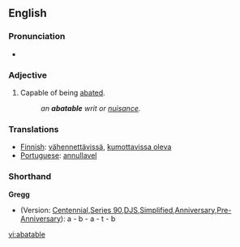 ==English==

===Pronunciation===
*{{audio|en-us-abatable.ogg|Audio (US)}}

===Adjective===
{{en-adj}}

#Capable of being [[abate]]d.
#:'' an '''abatable''' writ or [[nuisance]].''

===Translations===
* [[Finnish]]: [[vähennettävissä]], [[kumottavissa oleva]]
* [[Portuguese]]: [[annullavel]]

===Shorthand===
'''Gregg'''
* (Version: [http://en.wikipedia.org/wiki/Gregg_Shorthand#Centennial_Gregg_Shorthand Centennial],[http://en.wikipedia.org/wiki/Gregg_Shorthand#Series_90_Gregg_Shorthand Series 90],[http://en.wikipedia.org/wiki/Gregg_Shorthand#Diamond_Jubilee_Gregg_Shorthand  DJS],[http://en.wikipedia.org/wiki/Gregg_Shorthand#Simplified_Gregg_Shorthand Simplified],[http://en.wikipedia.org/wiki/Gregg_Shorthand#Anniversary_Gregg_Shorthand Anniversary],[http://en.wikipedia.org/wiki/Gregg_Shorthand#Pre-Anniversary_Gregg_Shorthand Pre-Anniversary]): a - b - a - t - b

[[vi:abatable]]